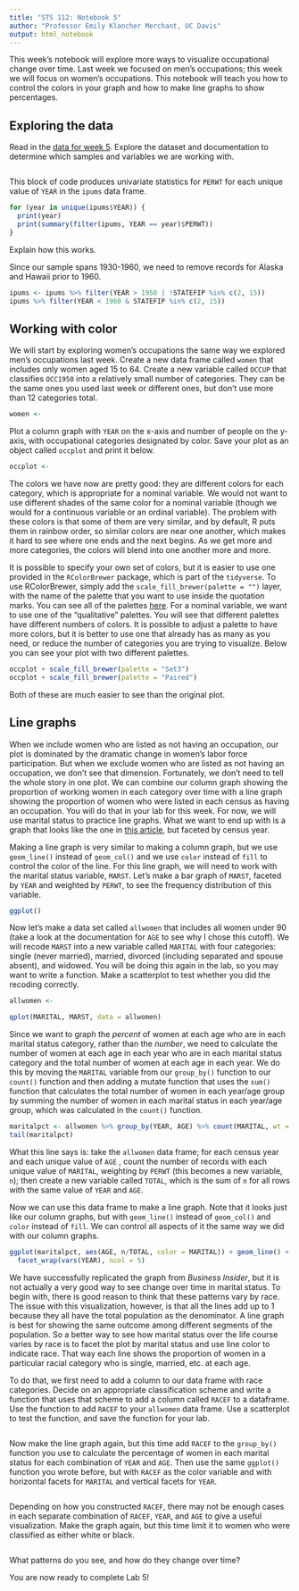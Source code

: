 ```yaml
---
title: "STS 112: Notebook 5"
author: "Professor Emily Klancher Merchant, UC Davis"
output: html_notebook
---
```


This week's notebook will explore more ways to visualize occupational change over time. Last week we focused on men's occupations; this week we will focus on women's occupations. This notebook will teach you how to control the colors in your graph and how to make line graphs to show percentages.

## Exploring the data
Read in the [data for week 5](https://ucdavis.box.com/s/noi5nr13eque0cx96rpkxmqyzpwqt2s4). Explore the dataset and documentation to determine which samples and variables we are working with.
```r

```
This block of code produces univariate statistics for `PERWT` for each unique value of `YEAR` in the `ipums` data frame.
```r
for (year in unique(ipums$YEAR)) {
  print(year)
  print(summary(filter(ipums, YEAR == year)$PERWT))
}
```
Explain how this works.

Since our sample spans 1930-1960, we need to remove records for Alaska and Hawaii prior to 1960.
```r
ipums <- ipums %>% filter(YEAR > 1950 | !STATEFIP %in% c(2, 15))
ipums %>% filter(YEAR < 1960 & STATEFIP %in% c(2, 15))
```
## Working with color
We will start by exploring women's occupations the same way we explored men's occupations last week. Create a new data frame called `women` that includes only women aged 15 to 64. Create a new variable called `OCCUP` that classifies `OCC1950` into a relatively small number of categories. They can be the same ones you used last week or different ones, but don't use more than 12 categories total.
```r
women <- 
```

Plot a column graph with `YEAR` on the x-axis and number of people on the y-axis, with occupational categories designated by color. Save your plot as an object called `occplot` and print it below.
```r
occplot <- 
```
The colors we have now are pretty good: they are different colors for each category, which is appropriate for a nominal variable. We would not want to use different shades of the same color for a nominal variable (though we would for a continuous variable or an ordinal variable). The problem with these colors is that some of them are very similar, and by default, R puts them in rainbow order, so similar colors are near one another, which makes it hard to see where one ends and the next begins. As we get more and more categories, the colors will blend into one another more and more. 

It is possible to specify your own set of colors, but it is easier to use one provided in the `RColorBrewer` package, which is part of the `tidyverse`. To use RColorBrewer, simply add the `scale_fill_brewer(palette = "")` layer, with the name of the palette that you want to use inside the quotation marks. You can see all of the palettes [here](https://earlglynn.github.io/RNotes/package/RColorBrewer/index.html). For a nominal variable, we want to use one of the "qualitative" palettes. You will see that different palettes have different numbers of colors. It is possible to adjust a palette to have more colors, but it is better to use one that already has as many as you need, or reduce the number of categories you are trying to visualize. Below you can see your plot with two different palettes.
```r
occplot + scale_fill_brewer(palette = "Set3")
occplot + scale_fill_brewer(palette = "Paired")
```
Both of these are much easier to see than the original plot.

## Line graphs
When we include women who are listed as not having an occupation, our plot is dominated by the dramatic change in women's labor force participation. But when we exclude women who are listed as not having an occupation, we don't see that dimension. Fortunately, we don't need to tell the whole story in one plot. We can combine our column graph showing the proportion of working women in each category over time with a line graph showing the proportion of women who were listed in each census as having an occupation. You will do that in your lab for this week. For now, we will use marital status to practice line graphs. What we want to end up with is a graph that looks like the one in [this article](https://www.businessinsider.com/divorce-and-marriage-by-age-charts-2016-2), but faceted by census year.

Making a line graph is very similar to making a column graph, but we use `geom_line()` instead of `geom_col()` and we use `color` instead of `fill` to control the color of the line. For this line graph, we will need to work with the marital status variable, `MARST`. Let's make a bar graph of `MARST`, faceted by `YEAR` and weighted by `PERWT`, to see the frequency distribution of this variable.
```r
ggplot()
```
Now let's make a data set called `allwomen` that includes all women under 90 (take a look at the documentation for `AGE` to see why I chose this cutoff). We will recode `MARST` into a new variable called `MARITAL` with four categories: single (never married), married, divorced (including separated and spouse absent), and widowed. You will be doing this again in the lab, so you may want to write a function. Make a scatterplot to test whether you did the recoding correctly.
```r
allwomen <- 

qplot(MARITAL, MARST, data = allwomen)
```
Since we want to graph the *percent* of women at each age who are in each marital status category, rather than the *number*, we need to calculate the number of women at each age in each year who are in each marital status category and the total number of women at each age in each year. We do this by moving the `MARITAL` variable from our `group_by()` function to our `count()` function and then adding a mutate function that uses the `sum()` function that calculates the total number of women in each year/age group by summing the number of women in each marital status in each year/age group, which was calculated in the `count()` function.
```r
maritalpct <- allwomen %>% group_by(YEAR, AGE) %>% count(MARITAL, wt = PERWT) %>% mutate(TOTAL = sum(n))
tail(maritalpct)
```
What this line says is: take the `allwomen` data frame; for each census year and each unique value of `AGE` , count the number of records with each unique value of `MARITAL`, weighting by `PERWT` (this becomes a new variable, `n`); then create a new variable called `TOTAL`, which is the sum of `n` for all rows with the same value of `YEAR` and `AGE`. 

Now we can use this data frame to make a line graph. Note that it looks just like our column graphs, but with `geom_line()` instead of `geom_col()` and `color` instead of `fill`. We can control all aspects of it the same way we did with our column graphs.
```r
ggplot(maritalpct, aes(AGE, n/TOTAL, color = MARITAL)) + geom_line() +
  facet_wrap(vars(YEAR), ncol = 5)
```
We have successfully replicated the graph from *Business Insider*, but it is not actually a very good way to see change over time in marital status. To begin with, there is good reason to think that these patterns vary by race. The issue with this visualization, however, is that all the lines add up to 1 because they all have the total population as the denominator. A line graph is best for showing the same outcome among different segments of the population. So a better way to see how marital status over the life course varies by race is to facet the plot by marital status and use line color to indicate race. That way each line shows the proportion of women in a particular racial category who is single, married, etc. at each age.

To do that, we first need to add a column to our data frame with race categories. Decide on an appropriate classification scheme and write a function that uses that scheme to add a column called `RACEF` to a dataframe. Use the function to add `RACEF` to your `allwomen` data frame. Use a scatterplot to test the function, and save the function for your lab.
```r

```

Now make the line graph again, but this time add `RACEF` to the `group_by()` function you use to calculate the percentage of women in each marital status for each combination of `YEAR` and `AGE`. Then use the same `ggplot()` function you wrote before, but with `RACEF` as the color variable and with horizontal facets for `MARITAL` and vertical facets for `YEAR`.
```r

```
Depending on how you constructed `RACEF`, there may not be enough cases in each separate combination of `RACEF`, `YEAR`, and `AGE` to give a useful visualization. Make the graph again, but this time limit it to women who were classified as either white or black.
```r

```
What patterns do you see, and how do they change over time?

>

You are now ready to complete Lab 5!
